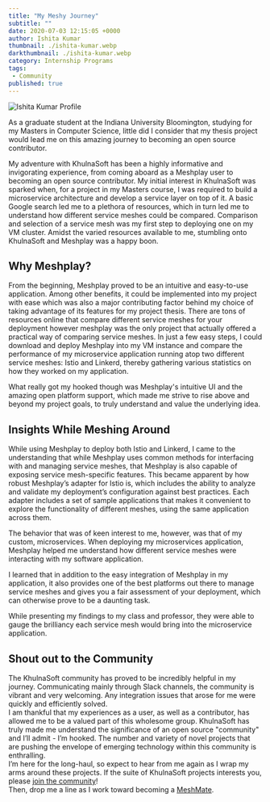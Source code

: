 ```yaml
---
title: "My Meshy Journey"
subtitle: ""
date: 2020-07-03 12:15:05 +0000
author: Ishita Kumar
thumbnail: ./ishita-kumar.webp
darkthumbnail: ./ishita-kumar.webp
category: Internship Programs
tags:
 - Community
published: true
---
```



<BlogWrapper>

<img className="image-left" src={IshitaProfile} alt="Ishita Kumar Profile"/>

As a graduate student at the Indiana University Bloomington, studying for my Masters in Computer Science, little did I consider that my thesis project would lead me on this amazing journey to becoming an open source contributor.

My adventure with KhulnaSoft has been a highly informative and invigorating experience, from coming aboard as a Meshplay user to becoming an open source contributor. My initial interest in KhulnaSoft was sparked when, for a project in my Masters course, I was required to build a microservice architecture and develop a service layer on top of it.
A basic Google search led me to a plethora of resources, which in turn led me to understand how different service meshes could be compared. Comparison and selection of a service mesh was my first step to deploying one on my VM cluster. Amidst the varied resources available to me, stumbling onto KhulnaSoft and Meshplay was a happy boon.

## Why Meshplay?

From the beginning, Meshplay proved to be an intuitive and easy-to-use application. Among other benefits, it could be implemented into my project with ease which was also a major contributing factor behind my choice of taking advantage of its features for my project thesis.
There are tons of resources online that compare different service meshes for your deployment however meshplay was the only project that actually offered a practical way of comparing service meshes. In just a few easy steps, I could download and deploy  Meshplay into my VM instance and compare the performance of my microservice application running atop two different service meshes:  Istio and Linkerd, thereby gathering various statistics on how they worked on my application.

What really got my hooked though was Meshplay's intuitive UI and the amazing open platform support, which made me strive to rise above and beyond my project goals, to truly understand and value the underlying idea.

## Insights While Meshing Around

While using Meshplay to deploy both Istio and Linkerd, I came to the understanding that while Meshplay uses common methods for interfacing with and managing service meshes, that Meshplay is also capable of exposing service mesh-specific features. This became apparent by how robust Meshplay’s adapter for Istio is, which includes the ability to analyze and validate my deployment’s configuration against best practices. Each adapter includes a set of sample applications that makes it convenient to explore the functionality of different meshes, using the same application across them.

The behavior that was of keen interest to me, however, was that of my custom, microservices. When deploying my microservices application, Meshplay helped me understand how different service meshes were interacting with my software application.

I learned that in addition to the easy integration of Meshplay in my application, it also provides one of the best platforms out there to manage service meshes and gives you a fair assessment of your deployment, which can otherwise prove to be a daunting task.

While presenting my findings to my class and professor, they were able to gauge the brilliancy each service mesh would bring into the microservice application.

## Shout out to the Community

The KhulnaSoft community has proved to be incredibly helpful in my journey. Communicating mainly through Slack channels, the community is vibrant and very welcoming. Any integration issues that arose for me were quickly and efficiently solved. <br />
I am thankful that my experiences as a user, as well as a contributor, has allowed me to be a valued part of this wholesome group. KhulnaSoft has truly made me understand the significance of an open source "community" and I’ll admit - I’m hooked. The number and variety of novel projects that are pushing the envelope of emerging technology within this community is enthralling. <br/>
I’m here for the long-haul, so expect to hear from me again as I wrap my arms around these projects. If the suite of KhulnaSoft projects interests you, please [join the community](http://slack.khulnasoft.com)!  <br />
Then, drop me a line as I work toward becoming a [MeshMate](https://khulnasoft.com/community/meshmates).


</BlogWrapper>
